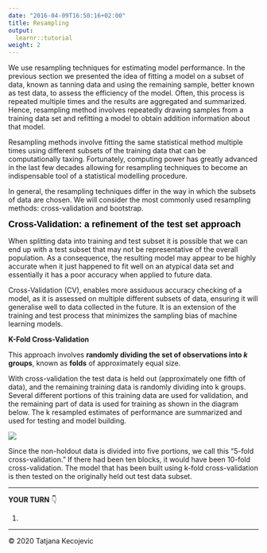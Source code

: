 ```yaml
---
date: "2016-04-09T16:50:16+02:00"
title: Resampling
output: 
  learnr::tutorial
weight: 2
---
```



We use resampling techniques for estimating model performance. In the previous section we presented the idea of fitting a model on a subset of data, known as tanning data and using the remaining sample, better known as test data, to assess the efficiency of the model. Often, this process is repeated multiple times and the results are aggregated and summarized. Hence, resampling method involves repeatedly drawing samples from a training data set and refitting a model to obtain addition information about that model. 

Resampling methods involve fitting the same statistical method multiple times using different subsets of the training data that can be computationally taxing. Fortunately, computing power has greatly advanced in the last few decades allowing for resampling techniques to become an indispensable tool of a statistical modelling procedure. 

In general, the resampling techniques differ in the way in which the subsets of data are chosen. We will consider the most commonly used resampling methods: cross-validation and bootstrap.

<p><font color="black" face="Verdana, Geneva, sans-serif" size="+1.5">**Cross-Validation: a refinement of the test set approach**</font></p>

When splitting data into training and test subset it is possible that we can end up with a test subset that may not be representative of the overall population. As a consequence, the resulting model may appear to be highly accurate when it just happened to fit well on an atypical data set and essentially it has a poor accuracy when applied to future data. 

Cross-Validation (CV), enables more assiduous accuracy checking of a model, as it is assessed on multiple different subsets of data, ensuring it will generalise well to data collected in the future. It is an extension of the training and test process that minimizes the sampling bias of machine learning models.

**K-Fold Cross-Validation**

This approach involves **randomly dividing the set of observations into _k_ groups**, known as **folds** of approximately equal size.  

With cross-validation the test data is held out (approximately one fifth of data), and the remaining training data is randomly dividing into k groups. Several different portions of this training data are used for validation, and the remaining part of data is used for training as shown in the diagram below. The k resampled estimates of performance are summarized and used for testing and model building.  

![](/module4/Resampling/images/k-fold-cv.png?width=40pc)

Since the non-holdout data is divided into five portions, we call this “5-fold cross-validation.” If there had been ten blocks, it would have been 10-fold cross-validation. The model that has been built using k-fold cross-validation is then tested on the originally held out test data subset.  



---

**YOUR TURN** 👇

1) 

----------------------------
© 2020 Tatjana Kecojevic
